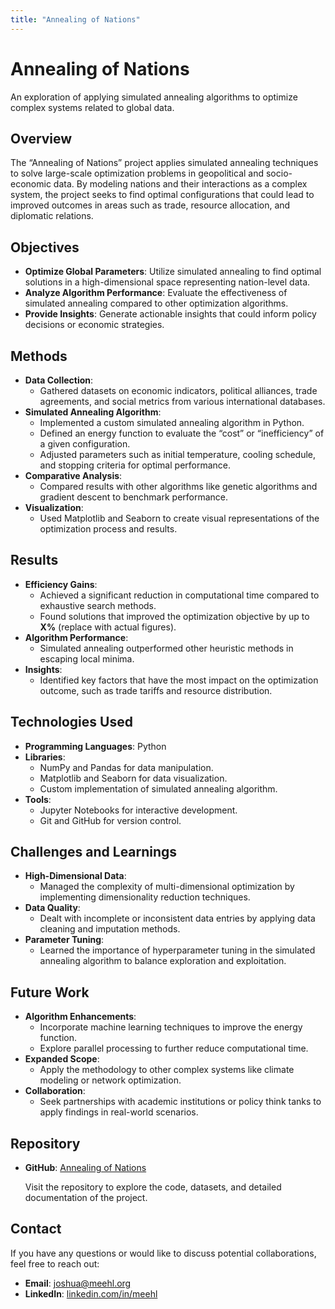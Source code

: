 ```yaml
---
title: "Annealing of Nations"
---
```


# Annealing of Nations

An exploration of applying simulated annealing algorithms to optimize complex systems related to global data.

## Overview

The "Annealing of Nations" project applies simulated annealing techniques to solve large-scale optimization problems in geopolitical and socio-economic data. By modeling nations and their interactions as a complex system, the project seeks to find optimal configurations that could lead to improved outcomes in areas such as trade, resource allocation, and diplomatic relations.

## Objectives

- **Optimize Global Parameters**: Utilize simulated annealing to find optimal solutions in a high-dimensional space representing nation-level data.
- **Analyze Algorithm Performance**: Evaluate the effectiveness of simulated annealing compared to other optimization algorithms.
- **Provide Insights**: Generate actionable insights that could inform policy decisions or economic strategies.

## Methods

- **Data Collection**:
  - Gathered datasets on economic indicators, political alliances, trade agreements, and social metrics from various international databases.
- **Simulated Annealing Algorithm**:
  - Implemented a custom simulated annealing algorithm in Python.
  - Defined an energy function to evaluate the "cost" or "inefficiency" of a given configuration.
  - Adjusted parameters such as initial temperature, cooling schedule, and stopping criteria for optimal performance.
- **Comparative Analysis**:
  - Compared results with other algorithms like genetic algorithms and gradient descent to benchmark performance.
- **Visualization**:
  - Used Matplotlib and Seaborn to create visual representations of the optimization process and results.

## Results

- **Efficiency Gains**:
  - Achieved a significant reduction in computational time compared to exhaustive search methods.
  - Found solutions that improved the optimization objective by up to **X%** (replace with actual figures).
- **Algorithm Performance**:
  - Simulated annealing outperformed other heuristic methods in escaping local minima.
- **Insights**:
  - Identified key factors that have the most impact on the optimization outcome, such as trade tariffs and resource distribution.

## Technologies Used

- **Programming Languages**: Python
- **Libraries**:
  - NumPy and Pandas for data manipulation.
  - Matplotlib and Seaborn for data visualization.
  - Custom implementation of simulated annealing algorithm.
- **Tools**:
  - Jupyter Notebooks for interactive development.
  - Git and GitHub for version control.

## Challenges and Learnings

- **High-Dimensional Data**:
  - Managed the complexity of multi-dimensional optimization by implementing dimensionality reduction techniques.
- **Data Quality**:
  - Dealt with incomplete or inconsistent data entries by applying data cleaning and imputation methods.
- **Parameter Tuning**:
  - Learned the importance of hyperparameter tuning in the simulated annealing algorithm to balance exploration and exploitation.

## Future Work

- **Algorithm Enhancements**:
  - Incorporate machine learning techniques to improve the energy function.
  - Explore parallel processing to further reduce computational time.
- **Expanded Scope**:
  - Apply the methodology to other complex systems like climate modeling or network optimization.
- **Collaboration**:
  - Seek partnerships with academic institutions or policy think tanks to apply findings in real-world scenarios.

## Repository

- **GitHub**: [Annealing of Nations](https://github.com/meehljd/Annealing-of-Nations)

  Visit the repository to explore the code, datasets, and detailed documentation of the project.

## Contact

If you have any questions or would like to discuss potential collaborations, feel free to reach out:

- **Email**: [joshua@meehl.org](mailto:joshua@meehl.org)
- **LinkedIn**: [linkedin.com/in/meehl](https://www.linkedin.com/in/meehl)

